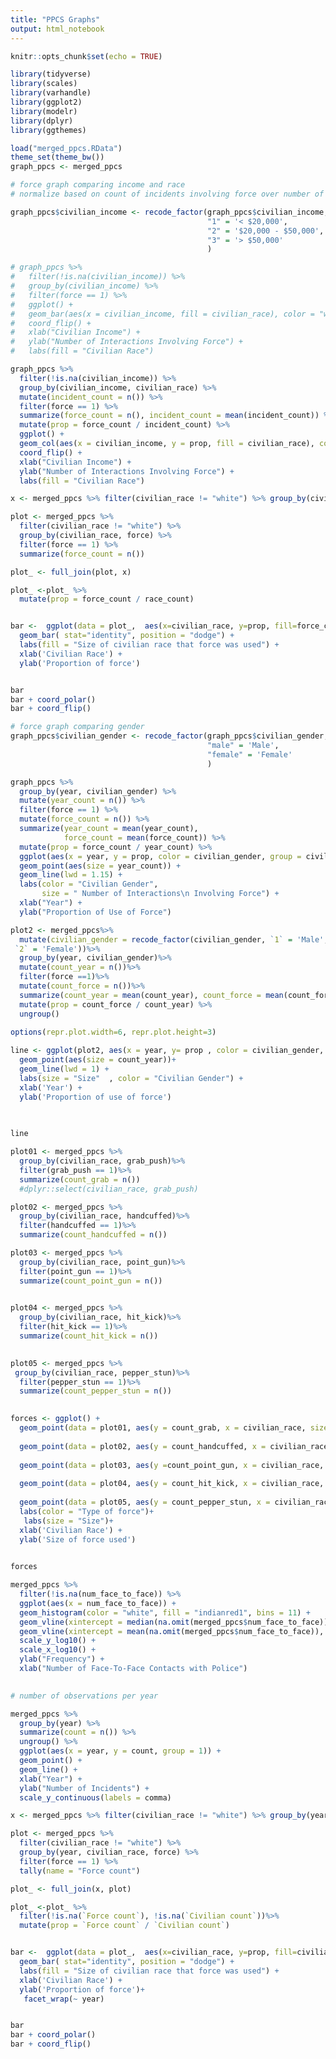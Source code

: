 ```yaml
---
title: "PPCS Graphs"
output: html_notebook
---
```


```r
knitr::opts_chunk$set(echo = TRUE)
```

```r
library(tidyverse)
library(scales)
library(varhandle)
library(ggplot2)
library(modelr)
library(dplyr)
library(ggthemes) 

load("merged_ppcs.RData")
theme_set(theme_bw())
graph_ppcs <- merged_ppcs

```




```r
# force graph comparing income and race
# normalize based on count of incidents involving force over number of incidents

graph_ppcs$civilian_income <- recode_factor(graph_ppcs$civilian_income,
                                            "1" = '< $20,000',
                                            "2" = '$20,000 - $50,000',
                                            "3" = '> $50,000'
                                            )

# graph_ppcs %>%
#   filter(!is.na(civilian_income)) %>%
#   group_by(civilian_income) %>%
#   filter(force == 1) %>%
#   ggplot() +
#   geom_bar(aes(x = civilian_income, fill = civilian_race), color = "white", position = "dodge") +
#   coord_flip() +
#   xlab("Civilian Income") + 
#   ylab("Number of Interactions Involving Force") +
#   labs(fill = "Civilian Race") 

graph_ppcs %>%
  filter(!is.na(civilian_income)) %>%
  group_by(civilian_income, civilian_race) %>%
  mutate(incident_count = n()) %>%
  filter(force == 1) %>%
  summarize(force_count = n(), incident_count = mean(incident_count)) %>%
  mutate(prop = force_count / incident_count) %>%
  ggplot() +
  geom_col(aes(x = civilian_income, y = prop, fill = civilian_race), color = "white", position = "dodge") +
  coord_flip() +
  xlab("Civilian Income") + 
  ylab("Number of Interactions Involving Force") +
  labs(fill = "Civilian Race") 

```


```r

x <- merged_ppcs %>% filter(civilian_race != "white") %>% group_by(civilian_race) %>% summarize(race_count = n())

plot <- merged_ppcs %>%
  filter(civilian_race != "white") %>%
  group_by(civilian_race, force) %>%
  filter(force == 1) %>%
  summarize(force_count = n())

plot_ <- full_join(plot, x)

plot_ <-plot_ %>%  
  mutate(prop = force_count / race_count) 


bar <-  ggplot(data = plot_,  aes(x=civilian_race, y=prop, fill=force_count)) +
  geom_bar( stat="identity", position = "dodge") + 
  labs(fill = "Size of civilian race that force was used") +
  xlab('Civilian Race') +
  ylab('Proportion of force')


bar
bar + coord_polar()
bar + coord_flip()
```


```r
# force graph comparing gender
graph_ppcs$civilian_gender <- recode_factor(graph_ppcs$civilian_gender,
                                            "male" = 'Male',
                                            "female" = 'Female'
                                            )

graph_ppcs %>%
  group_by(year, civilian_gender) %>%
  mutate(year_count = n()) %>%
  filter(force == 1) %>%
  mutate(force_count = n()) %>%
  summarize(year_count = mean(year_count),
            force_count = mean(force_count)) %>%
  mutate(prop = force_count / year_count) %>%
  ggplot(aes(x = year, y = prop, color = civilian_gender, group = civilian_gender)) +
  geom_point(aes(size = year_count)) + 
  geom_line(lwd = 1.15) + 
  labs(color = "Civilian Gender", 
       size = " Number of Interactions\n Involving Force") +
  xlab("Year") + 
  ylab("Proportion of Use of Force")

```

```r
plot2 <- merged_ppcs%>%
  mutate(civilian_gender = recode_factor(civilian_gender, `1` = 'Male',
 `2` = 'Female'))%>%
  group_by(year, civilian_gender)%>%
  mutate(count_year = n())%>%
  filter(force ==1)%>%
  mutate(count_force = n())%>% 
  summarize(count_year = mean(count_year), count_force = mean(count_force))%>% 
  mutate(prop = count_force / count_year) %>%
  ungroup()
  
options(repr.plot.width=6, repr.plot.height=3)

line <- ggplot(plot2, aes(x = year, y= prop , color = civilian_gender, group=civilian_gender)) +
  geom_point(aes(size = count_year))+
  geom_line(lwd = 1) +
  labs(size = "Size"  , color = "Civilian Gender") +
  xlab('Year') +
  ylab('Proportion of use of force')
  
   

line 


```

```r
plot01 <- merged_ppcs %>%
  group_by(civilian_race, grab_push)%>%
  filter(grab_push == 1)%>%
  summarize(count_grab = n())
  #dplyr::select(civilian_race, grab_push)

plot02 <- merged_ppcs %>%
  group_by(civilian_race, handcuffed)%>%
  filter(handcuffed == 1)%>%
  summarize(count_handcuffed = n())

plot03 <- merged_ppcs %>%
  group_by(civilian_race, point_gun)%>%
  filter(point_gun == 1)%>%
  summarize(count_point_gun = n())
  

plot04 <- merged_ppcs %>%
  group_by(civilian_race, hit_kick)%>%
  filter(hit_kick == 1)%>%
  summarize(count_hit_kick = n())
  

plot05 <- merged_ppcs %>%
 group_by(civilian_race, pepper_stun)%>%
  filter(pepper_stun == 1)%>%
  summarize(count_pepper_stun = n())
  

forces <- ggplot() + 
  geom_point(data = plot01, aes(y = count_grab, x = civilian_race, size = count_grab, color = "Grab or pushed")) + 
  
  geom_point(data = plot02, aes(y = count_handcuffed, x = civilian_race, size = count_handcuffed, color = "Handcuffed")) +
  
  geom_point(data = plot03, aes(y =count_point_gun, x = civilian_race, size = count_point_gun, color = "Point gun")) +
  
  geom_point(data = plot04, aes(y = count_hit_kick, x = civilian_race, size = count_hit_kick, color = "Hit or Kick"))+
  
  geom_point(data = plot05, aes(y = count_pepper_stun, x = civilian_race, size = count_pepper_stun, color = "Peper or Stun")) +
  labs(color = "Type of force")+
   labs(size = "Size")+
  xlab('Civilian Race') +
  ylab('Size of force used')
  

forces

```

```r
merged_ppcs %>%
  filter(!is.na(num_face_to_face)) %>%
  ggplot(aes(x = num_face_to_face)) +
  geom_histogram(color = "white", fill = "indianred1", bins = 11) +
  geom_vline(xintercept = median(na.omit(merged_ppcs$num_face_to_face)), color = "blue", lwd = 1.5, linetype = "dashed") +
  geom_vline(xintercept = mean(na.omit(merged_ppcs$num_face_to_face)), color = "green3", lwd = 1.5, linetype = "dashed") +
  scale_y_log10() + 
  scale_x_log10() +
  ylab("Frequency") +
  xlab("Number of Face-To-Face Contacts with Police")
  
```

```r
# number of observations per year

merged_ppcs %>%
  group_by(year) %>%
  summarize(count = n()) %>%
  ungroup() %>%
  ggplot(aes(x = year, y = count, group = 1)) + 
  geom_point() + 
  geom_line() + 
  xlab("Year") + 
  ylab("Number of Incidents") + 
  scale_y_continuous(labels = comma)
```

```r

x <- merged_ppcs %>% filter(civilian_race != "white") %>% group_by(year, civilian_race) %>% tally(name = "Civilian count")

plot <- merged_ppcs %>%
  filter(civilian_race != "white") %>%
  group_by(year, civilian_race, force) %>%
  filter(force == 1) %>%
  tally(name = "Force count")

plot_ <- full_join(x, plot)

plot_ <-plot_ %>% 
  filter(!is.na(`Force count`), !is.na(`Civilian count`))%>%
  mutate(prop = `Force count` / `Civilian count`) 


bar <-  ggplot(data = plot_,  aes(x=civilian_race, y=prop, fill=civilian_race)) +
  geom_bar( stat="identity", position = "dodge") + 
  labs(fill = "Size of civilian race that force was used") +
  xlab('Civilian Race') +
  ylab('Proportion of force')+
   facet_wrap(~ year)


bar
bar + coord_polar()
bar + coord_flip()
```
